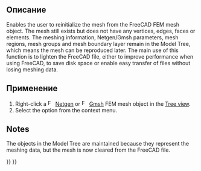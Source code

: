 <languages/>

<div class="mw-translate-fuzzy">
{{Docnav/ru
|[[FEM_Examples/ru|Примеры МКЭ]]
|[[FEM_MeshDisplayInfo/ru|Информация об отображении сетки МКЭ]]
|[[FEM_Workbench/ru|FEM]]
|IconL=FEM_Examples.svg
|IconR=FEM_MeshDisplayInfo.svg
|IconC=Workbench_FEM.svg
}}
</div>

<div class="mw-translate-fuzzy">
{{GuiCommand/ru
|Name=FEM MeshClear
|Name/ru=FEM MeshClear
|MenuLocation= Context menu on mesh object → Clear FEM mesh
|Workbenches=[[FEM_Workbench/ru|FEM]]
|SeeAlso=[[FEM_tutorial/ru|FEM tutorial]]
}}
</div>

<span id="Description"></span>
==Описание==

Enables the user to reinitialize the mesh from the FreeCAD FEM mesh object. The mesh still exists but does not have any vertices, edges, faces or elements. The meshing information, Netgen/Gmsh parameters, mesh regions, mesh groups and mesh boundary layer remain in the Model Tree, which means the mesh can be reproduced later. The main use of this function is to lighten the FreeCAD file, either to improve performance when using FreeCAD, to save disk space or enable easy transfer of files without losing meshing data.

<span id="Usage"></span>
==Применение==

# Right-click a [[Image:FEM_MeshNetgenFromShape.svg|16px]] [[FEM_MeshNetgenFromShape|Netgen]] or [[Image:FEM_MeshGmshFromShape.svg|16px]] [[FEM_MeshGmshFromShape|Gmsh]] FEM mesh object in the [[Tree_view|Tree view]].
# Select the {{MenuCommand|[[Image:FEM_MeshClear.svg|16px]] Clear FEM mesh}} option from the context menu.

==Notes==

The objects in the Model Tree are maintained because they represent the meshing data, but the mesh is now cleared from the FreeCAD file.


<div class="mw-translate-fuzzy">
{{Docnav/ru
|[[FEM_Examples/ru|Примеры МКЭ]]
|[[FEM_MeshDisplayInfo/ru|Информация об отображении сетки МКЭ]]
|[[FEM_Workbench/ru|FEM]]
|IconL=FEM_Examples.svg
|IconR=FEM_MeshDisplayInfo.svg
|IconC=Workbench_FEM.svg
}}
</div>

{{FEM Tools navi{{#translation:}}}}
{{Userdocnavi{{#translation:}}}}